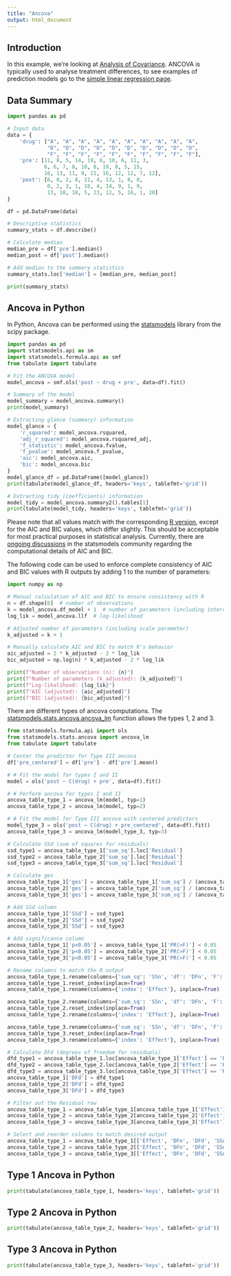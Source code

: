 ```yaml
---
title: "Ancova"
output: html_document
---
```


## Introduction

In this example, we're looking at [Analysis of Covariance](https://documentation.sas.com/doc/en/pgmsascdc/9.4_3.4/statug/statug_glm_examples04.htm). ANCOVA is typically used to analyse treatment differences, to see examples of prediction models go to the [simple linear regression page](linear-regression.qmd).

## Data Summary

```python
import pandas as pd

# Input data
data = {
    'drug': ["A", "A", "A", "A", "A", "A", "A", "A", "A", "A",
             "D", "D", "D", "D", "D", "D", "D", "D", "D", "D",
             "F", "F", "F", "F", "F", "F", "F", "F", "F", "F"],
    'pre': [11, 8, 5, 14, 19, 6, 10, 6, 11, 3,
            6, 6, 7, 8, 18, 8, 19, 8, 5, 15,
            16, 13, 11, 9, 21, 16, 12, 12, 7, 12],
    'post': [6, 0, 2, 8, 11, 4, 13, 1, 8, 0,
             0, 2, 3, 1, 18, 4, 14, 9, 1, 9,
             13, 10, 18, 5, 23, 12, 5, 16, 1, 20]
}

df = pd.DataFrame(data)
```

```python
# Descriptive statistics
summary_stats = df.describe()

# Calculate median
median_pre = df['pre'].median()
median_post = df['post'].median()

# Add median to the summary statistics
summary_stats.loc['median'] = [median_pre, median_post]

print(summary_stats)
```

## Ancova in Python
In Python, Ancova can be performed using the [statsmodels](https://www.statsmodels.org/stable/index.html) library from the scipy package.


```python
import pandas as pd
import statsmodels.api as sm
import statsmodels.formula.api as smf
from tabulate import tabulate

# Fit the ANCOVA model
model_ancova = smf.ols('post ~ drug + pre', data=df).fit()

# Summary of the model
model_summary = model_ancova.summary()
print(model_summary)

# Extracting glance (summary) information
model_glance = {
    'r_squared': model_ancova.rsquared,
    'adj_r_squared': model_ancova.rsquared_adj,
    'f_statistic': model_ancova.fvalue,
    'f_pvalue': model_ancova.f_pvalue,
    'aic': model_ancova.aic,
    'bic': model_ancova.bic
}
model_glance_df = pd.DataFrame([model_glance])
print(tabulate(model_glance_df, headers='keys', tablefmt='grid'))

# Extracting tidy (coefficients) information
model_tidy = model_ancova.summary2().tables[1]
print(tabulate(model_tidy, headers='keys', tablefmt='grid'))
```

Please note that all values match with the corresponding [R version](https://psiaims.github.io/CAMIS/R/ancova.html), except for the AIC and BIC values, which differ slightly. This should be acceptable for most practical purposes in statistical analysis. Currently, there are [ongoing discussions](https://github.com/statsmodels/statsmodels/issues/1802) in the statsmodels community regarding the computational details of AIC and BIC.

The following code can be used to enforce complete consistency of AIC and BIC values with R outputs by adding 1 to the number of parameters:

```python
import numpy as np

# Manual calculation of AIC and BIC to ensure consistency with R
n = df.shape[0]  # number of observations
k = model_ancova.df_model + 1  # number of parameters (including intercept)
log_lik = model_ancova.llf  # log-likelihood

# Adjusted number of parameters (including scale parameter)
k_adjusted = k + 1

# Manually calculate AIC and BIC to match R's behavior
aic_adjusted = 2 * k_adjusted - 2 * log_lik
bic_adjusted = np.log(n) * k_adjusted - 2 * log_lik

print(f"Number of observations (n): {n}")
print(f"Number of parameters (k_adjusted): {k_adjusted}")
print(f"Log-likelihood: {log_lik}")
print(f"AIC (adjusted): {aic_adjusted}")
print(f"BIC (adjusted): {bic_adjusted}")
```
There are different types of ancova computations. The [statsmodels.stats.ancova.ancova_lm](https://www.statsmodels.org/stable/generated/statsmodels.stats.ancova.ancova_lm.html) function allows the types 1, 2 and 3. 

```python
from statsmodels.formula.api import ols
from statsmodels.stats.ancova import ancova_lm
from tabulate import tabulate

# Center the predictor for Type III ancova
df['pre_centered'] = df['pre'] - df['pre'].mean()

# # Fit the model for types I and II
model = ols('post ~ C(drug) + pre', data=df).fit()

# # Perform ancova for types I and II
ancova_table_type_1 = ancova_lm(model, typ=1)
ancova_table_type_2 = ancova_lm(model, typ=2)

# # Fit the model for Type III ancova with centered predictors
model_type_3 = ols('post ~ C(drug) + pre_centered', data=df).fit()
ancova_table_type_3 = ancova_lm(model_type_3, typ=3)

# Calculate SSd (sum of squares for residuals)
ssd_type1 = ancova_table_type_1['sum_sq'].loc['Residual']
ssd_type2 = ancova_table_type_2['sum_sq'].loc['Residual']
ssd_type3 = ancova_table_type_3['sum_sq'].loc['Residual']

# Calculate ges
ancova_table_type_1['ges'] = ancova_table_type_1['sum_sq'] / (ancova_table_type_1['sum_sq'] + ssd_type1)
ancova_table_type_2['ges'] = ancova_table_type_2['sum_sq'] / (ancova_table_type_2['sum_sq'] + ssd_type2)
ancova_table_type_3['ges'] = ancova_table_type_3['sum_sq'] / (ancova_table_type_3['sum_sq'] + ssd_type3)

# Add SSd column
ancova_table_type_1['SSd'] = ssd_type1
ancova_table_type_2['SSd'] = ssd_type2
ancova_table_type_3['SSd'] = ssd_type3

# Add significance column
ancova_table_type_1['p<0.05'] = ancova_table_type_1['PR(>F)'] < 0.05
ancova_table_type_2['p<0.05'] = ancova_table_type_2['PR(>F)'] < 0.05
ancova_table_type_3['p<0.05'] = ancova_table_type_3['PR(>F)'] < 0.05

# Rename columns to match the R output
ancova_table_type_1.rename(columns={'sum_sq': 'SSn', 'df': 'DFn', 'F': 'F', 'PR(>F)': 'p'}, inplace=True)
ancova_table_type_1.reset_index(inplace=True)
ancova_table_type_1.rename(columns={'index': 'Effect'}, inplace=True)

ancova_table_type_2.rename(columns={'sum_sq': 'SSn', 'df': 'DFn', 'F': 'F', 'PR(>F)': 'p'}, inplace=True)
ancova_table_type_2.reset_index(inplace=True)
ancova_table_type_2.rename(columns={'index': 'Effect'}, inplace=True)

ancova_table_type_3.rename(columns={'sum_sq': 'SSn', 'df': 'DFn', 'F': 'F', 'PR(>F)': 'p'}, inplace=True)
ancova_table_type_3.reset_index(inplace=True)
ancova_table_type_3.rename(columns={'index': 'Effect'}, inplace=True)

# Calculate DFd (degrees of freedom for residuals)
dfd_type1 = ancova_table_type_1.loc[ancova_table_type_1['Effect'] == 'Residual', 'DFn'].values[0]
dfd_type2 = ancova_table_type_2.loc[ancova_table_type_2['Effect'] == 'Residual', 'DFn'].values[0]
dfd_type3 = ancova_table_type_3.loc[ancova_table_type_3['Effect'] == 'Residual', 'DFn'].values[0]
ancova_table_type_1['DFd'] = dfd_type1
ancova_table_type_2['DFd'] = dfd_type2
ancova_table_type_3['DFd'] = dfd_type3

# Filter out the Residual row
ancova_table_type_1 = ancova_table_type_1[ancova_table_type_1['Effect'] != 'Residual']
ancova_table_type_2 = ancova_table_type_2[ancova_table_type_2['Effect'] != 'Residual']
ancova_table_type_3 = ancova_table_type_3[ancova_table_type_3['Effect'] != 'Residual']

# Select and reorder columns to match desired output
ancova_table_type_1 = ancova_table_type_1[['Effect', 'DFn', 'DFd', 'SSn', 'SSd', 'F', 'p', 'p<0.05', 'ges']]
ancova_table_type_2 = ancova_table_type_2[['Effect', 'DFn', 'DFd', 'SSn', 'SSd', 'F', 'p', 'p<0.05', 'ges']]
ancova_table_type_3 = ancova_table_type_3[['Effect', 'DFn', 'DFd', 'SSn', 'SSd', 'F', 'p', 'p<0.05', 'ges']]
```

## Type 1 Ancova in Python
```python
print(tabulate(ancova_table_type_1, headers='keys', tablefmt='grid'))
```
## Type 2 Ancova in Python
```python
print(tabulate(ancova_table_type_2, headers='keys', tablefmt='grid'))
```
## Type 3 Ancova in Python
```python
print(tabulate(ancova_table_type_3, headers='keys', tablefmt='grid'))
```